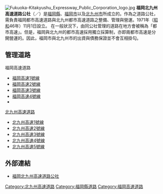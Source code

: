 {{unreferenced|time=2016-11-04T12:53:51+00:00}}
[[File:Fukuoka-Kitakyushu_Expressway_Public_Corporation_logo.jpg|thumb]]
'''福岡北九州高速道路公社'''（{{lang|ja|福岡北九州高速道路公社}}／{{lang|ja|ふくおかきたきゅうしゅうこうそくどうろこうしゃ}}）是[[福岡縣|福岡縣]]、[[福岡市|福岡市]]以及[[北九州市|北九州市]]所成立的{{link-ja|地方道路公社|地方道路公社}}。作為{{link-ja|指定都市高速道路|地方道路公社}}之道路公社，需負責福岡都市高速道路與北九州都市高速道路之整備、管理與營運。1971年（[[昭和|昭和]]46年）11月1日設立。 在一般狀況下，由同公社管理的道路在地方會被稱為「都市高速」。但是，福岡與北九州的都市高速採用獨立採算制，亦即兩都市高速是分開營運的。因此，福岡市與北九州市的出資與債務保證並不會互相掛勾。

== 管理道路 ==
; 福岡高速道路
* [[福岡高速1號香椎線|福岡高速1號線]]
* [[福岡高速2號太宰府線|福岡高速2號線]]
* [[福岡高速3號機場線|福岡高速3號線]]
* [[福岡高速4號粕屋線|福岡高速4號線]]
* {{link-ja|福岡高速5號線|福岡高速5号線}}
; [[北九州高速道路|北九州高速道路]]
* [[北九州高速1號線|北九州高速1號線]]
* [[北九州高速2號線|北九州高速2號線]]
* [[北九州高速3號線|北九州高速3號線]]
* [[北九州高速4號線|北九州高速4號線]]
* [[北九州高速5號線|北九州高速5號線]]

== 外部連結 ==
* [http://www.fk-tosikou.or.jp/ 福岡北九州高速道路公社]
[[Category:北九州高速道路|Category:北九州高速道路]]
[[Category:福岡縣道路|Category:福岡縣道路]]
[[Category:福岡高速道路|Category:福岡高速道路]]
{{日本高速公路}}
{{福岡北九州高速道路}}